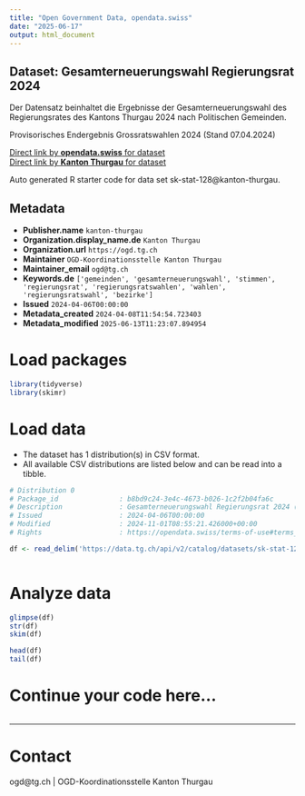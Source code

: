 ```yaml
---
title: "Open Government Data, opendata.swiss"
date: "2025-06-17"
output: html_document
---
```


## Dataset: Gesamterneuerungswahl Regierungsrat 2024

Der Datensatz beinhaltet die Ergebnisse der Gesamterneuerungswahl des Regierungsrates des Kantons Thurgau 2024 nach Politischen Gemeinden.

Provisorisches Endergebnis Grossratswahlen 2024 (Stand 07.04.2024)

[Direct link by **opendata.swiss** for dataset](https://opendata.swiss/de/dataset/gesamterneuerungswahl-regierungsrat-2024)<br>
[Direct link by **Kanton Thurgau** for dataset](https://data.tg.ch/explore/dataset/sk-stat-128/)

Auto generated R starter code for data set sk-stat-128@kanton-thurgau.

## Metadata

- **Publisher.name** `kanton-thurgau`
- **Organization.display_name.de** `Kanton Thurgau`
- **Organization.url** `https://ogd.tg.ch`
- **Maintainer** `OGD-Koordinationsstelle Kanton Thurgau`
- **Maintainer_email** `ogd@tg.ch`
- **Keywords.de** `['gemeinden', 'gesamterneuerungswahl', 'stimmen', 'regierungsrat', 'regierungsratswahlen', 'wahlen', 'regierungsratswahl', 'bezirke']`
- **Issued** `2024-04-06T00:00:00`
- **Metadata_created** `2024-04-08T11:54:54.723403`
- **Metadata_modified** `2025-06-13T11:23:07.894954`


# Load packages

```r

library(tidyverse)
library(skimr)

```

# Load data

-   The dataset has 1 distribution(s) in CSV format.
-   All available CSV distributions are listed below and can be read into a tibble.

```r

# Distribution 0
# Package_id               : b8bd9c24-3e4c-4673-b026-1c2f2b04fa6c
# Description              : Gesamterneuerungswahl Regierungsrat 2024 (csv)
# Issued                   : 2024-04-06T00:00:00
# Modified                 : 2024-11-01T08:55:21.426000+00:00
# Rights                   : https://opendata.swiss/terms-of-use#terms_by

df <- read_delim('https://data.tg.ch/api/v2/catalog/datasets/sk-stat-128/exports/csv?use_labels=true')



```

# Analyze data

```r

glimpse(df)
str(df)
skim(df)

head(df)
tail(df)

```

# Continue your code here...

```r

```

------------------------------------------------------------------------

# Contact

ogd@tg.ch | OGD-Koordinationsstelle Kanton Thurgau
